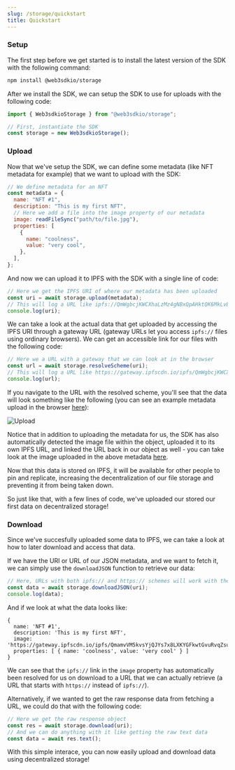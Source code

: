 ```yaml
---
slug: /storage/quickstart
title: Quickstart
---
```



### Setup

The first step before we get started is to install the latest version of the SDK with the following command:

```bash npm2yarn
npm install @web3sdkio/storage
```

After we install the SDK, we can setup the SDK to use for uploads with the following code:

```jsx
import { Web3sdkioStorage } from "@web3sdkio/storage";

// First, instantiate the SDK
const storage = new Web3sdkioStorage();
```

### Upload

Now that we've setup the SDK, we can define some metadata (like NFT metadata for example) that we want to upload with the SDK:

```jsx
// We define metadata for an NFT
const metadata = {
  name: "NFT #1",
  description: "This is my first NFT",
  // Here we add a file into the image property of our metadata
  image: readFileSync("path/to/file.jpg"),
  properties: [
    {
      name: "coolness",
      value: "very cool",
    },
  ],
};
```

And now we can upload it to IPFS with the SDK with a single line of code:

```jsx
// Here we get the IPFS URI of where our metadata has been uploaded
const uri = await storage.upload(metadata);
// This will log a URL like ipfs://QmWgbcjKWCXhaLzMz4gNBxQpAHktQK6MkLvBkKXbsoWEEy/0
console.log(uri);
```

We can take a look at the actual data that get uploaded by accessing the IPFS URI through a gateway URL (gateway URLs let you access `ipfs://` files using ordinary browsers). We can get an accessible link for our files with the following code:

```jsx
// Here we a URL with a gateway that we can look at in the browser
const url = await storage.resolveScheme(uri);
// This will log a URL like https://gateway.ipfscdn.io/ipfs/QmWgbcjKWCXhaLzMz4gNBxQpAHktQK6MkLvBkKXbsoWEEy/0
console.log(url);
```

If you navigate to the URL with the resolved scheme, you'll see that the data will look something like the following (you can see an example metadata upload in the browser [here](https://gateway.ipfscdn.io/ipfs/QmWgbcjKWCXhaLzMz4gNBxQpAHktQK6MkLvBkKXbsoWEEy/0)):

![Upload](./assets/upload.png)

Notice that in addition to uploading the metadata for us, the SDK has also automatically detected the image file within the object, uploaded it to its own IPFS URL, and linked the URL back in our object as well - you can take look at the image uploaded in the above metadata [here](https://gateway.ipfscdn.io/ipfs/QmamvVM5kvsYjQJYs7x8LXKYGFkwtGvuRvqZsuzvpHmQq9/0).

Now that this data is stored on IPFS, it will be available for other people to pin and replicate, increasing the decentralization of our file storage and preventing it from being taken down.

So just like that, with a few lines of code, we've uploaded our stored our first data on decentralized storage!

### Download

Since we've succesfully uploaded some data to IPFS, we can take a look at how to later download and access that data.

If we have the URI or URL of our JSON metadata, and we want to fetch it, we can simply use the `downloadJSON` function to retrieve our data:

```jsx
// Here, URLs with both ipfs:// and https:// schemes will work with the SDK
const data = await storage.downloadJSON(uri);
console.log(data);
```

And if we look at what the data looks like:

```
{
  name: 'NFT #1',
  description: 'This is my first NFT',
  image: 'https://gateway.ipfscdn.io/ipfs/QmamvVM5kvsYjQJYs7x8LXKYGFkwtGvuRvqZsuzvpHmQq9/0',
  properties: [ { name: 'coolness', value: 'very cool' } ]
}
```

We can see that the `ipfs://` link in the `image` property has automatically been resolved for us on download to a URL that we can actually retrieve (a URL that starts with `https://` instead of `ipfs://`).

Alternatively, if we wanted to get the raw response data from fetching a URL, we could do that with the following code:

```jsx
// Here we get the raw response object
const res = await storage.download(uri);
// And we can do anything with it like getting the raw text data
const data = await res.text();
```

With this simple interace, you can now easily upload and download data using decentralized storage!
